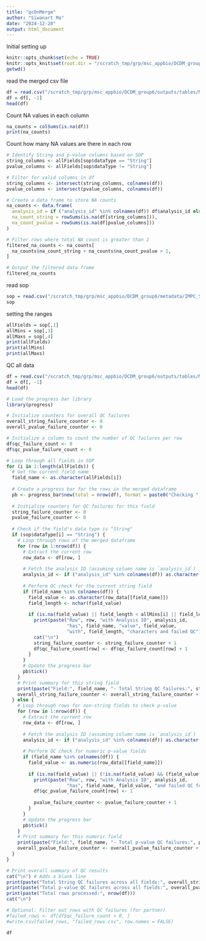 ```yaml
---
title: "qcOnMerge"
author: "Siwanart Ma"
date: "2024-12-20"
output: html_document
---
```

Initial setting up
```r
knitr::opts_chunk$set(echo = TRUE)
knitr::opts_knit$set(root.dir = "/scratch_tmp/grp/msc_appbio/DCDM_group6/")
getwd()
```

read the merged csv file
```r
df = read.csv("/scratch_tmp/grp/msc_appbio/DCDM_group6/outputs/tables/Merged_df_final.csv")
df = df[, -1]
head(df)
```
Count NA values in each column
```r
na_counts = colSums(is.na(df))
print(na_counts)
```
Count how many NA values are there in each row
```r
# Identify String and p-value columns based on SOP
string_columns <- allFields[sop$dataType == "String"]
pvalue_columns <- allFields[sop$dataType != "String"]

# Filter for valid columns in df
string_columns <- intersect(string_columns, colnames(df))
pvalue_columns <- intersect(pvalue_columns, colnames(df))

# Create a data frame to store NA counts
na_counts <- data.frame(
  analysis_id = if ("analysis_id" %in% colnames(df)) df$analysis_id else seq_len(nrow(df)),
  na_count_string = rowSums(is.na(df[string_columns])),
  na_count_pvalue = rowSums(is.na(df[pvalue_columns]))
)

# Filter rows where total NA count is greater than 1
filtered_na_counts <- na_counts[
  na_counts$na_count_string + na_counts$na_count_pvalue > 1, 
]

# Output the filtered data frame
filtered_na_counts

```

read sop
```r
sop = read.csv("/scratch_tmp/grp/msc_appbio/DCDM_group6/metadata/IMPC_SOP.csv")
sop
```

setting the ranges
```r
allFields = sop[,1]
allMins = sop[,3]
allMaxs = sop[,4]
print(allFields)
print(allMins)
print(allMaxs)
```
QC all data

```r
df = read.csv("/scratch_tmp/grp/msc_appbio/DCDM_group6/outputs/tables/Merged_df100.csv")
df = df[, -1]
head(df)
```

```r
# Load the progress bar library
library(progress)

# Initialize counters for overall QC failures
overall_string_failure_counter <- 0
overall_pvalue_failure_counter <- 0

# Initialize a column to count the number of QC failures per row
df$qc_failure_count <- 0
df$qc_pvalue_failure_count <- 0

# Loop through all fields in SOP
for (i in 1:length(allFields)) {
  # Get the current field name
  field_name <- as.character(allFields[i])
  
  # Create a progress bar for the rows in the merged dataframe
  pb <- progress_bar$new(total = nrow(df), format = paste0("Checking ", field_name, " [:bar] :percent :elapsed"), clear = FALSE)
  
  # Initialize counters for QC failures for this field
  string_failure_counter <- 0
  pvalue_failure_counter <- 0
  
  # Check if the field's data type is "String"
  if (sop$dataType[i] == "String") {
    # Loop through rows of the merged dataframe
    for (row in 1:nrow(df)) {
      # Extract the current row
      row_data <- df[row, ]
      
      # Fetch the analysis ID (assuming column name is `analysis_id`)
      analysis_id <- if ("analysis_id" %in% colnames(df)) as.character(row_data$analysis_id) else "Unknown"
      
      # Perform QC check for the current string field
      if (field_name %in% colnames(df)) {
        field_value <- as.character(row_data[[field_name]])
        field_length <- nchar(field_value)
        
        if (is.na(field_value) || field_length < allMins[i] || field_length > allMaxs[i]) {
          print(paste("Row", row, "with Analysis ID", analysis_id, 
                      "has", field_name, "value", field_value, 
                      "with", field_length, "characters and failed QC"))
          cat("\n")
          string_failure_counter <- string_failure_counter + 1
          df$qc_failure_count[row] <- df$qc_failure_count[row] + 1
        }
      }
      # Update the progress bar
      pb$tick()
    }
    # Print summary for this string field
    print(paste("Field:", field_name, "- Total String QC failures:", string_failure_counter))
    overall_string_failure_counter <- overall_string_failure_counter + string_failure_counter
  } else {
    # Loop through rows for non-string fields to check p-value
    for (row in 1:nrow(df)) {
      # Extract the current row
      row_data <- df[row, ]
      
      # Fetch the analysis ID (assuming column name is `analysis_id`)
      analysis_id <- if ("analysis_id" %in% colnames(df)) as.character(row_data$analysis_id) else "Unknown"
      
      # Perform QC check for numeric p-value fields
      if (field_name %in% colnames(df)) {
        field_value <- as.numeric(row_data[[field_name]])
        
        if (is.na(field_value) || (!is.na(field_value) && (field_value < allMins[i] || field_value > allMaxs[i]))) {
          print(paste("Row", row, "with Analysis ID", analysis_id, 
                      "has", field_name, field_value, "and failed QC for p-value range"))
          df$qc_pvalue_failure_count[row] <- 1
          
          pvalue_failure_counter <- pvalue_failure_counter + 1
        }
      }
      # Update the progress bar
      pb$tick()
    }
    # Print summary for this numeric field
    print(paste("Field:", field_name, "- Total p-value QC failures:", pvalue_failure_counter))
    overall_pvalue_failure_counter <- overall_pvalue_failure_counter + pvalue_failure_counter
  }
}

# Print overall summary of QC results
cat("\n") # Adds a blank line
print(paste("Total String QC failures across all fields:", overall_string_failure_counter))
print(paste("Total p-value QC failures across all fields:", overall_pvalue_failure_counter))
print(paste("Total rows processed:", nrow(df)))
cat("\n")

# Optional: Filter out rows with QC failures (for partner)
#failed_rows <- df[df$qc_failure_count > 0, ]
#write.csv(failed_rows, "failed_rows.csv", row.names = FALSE)

```

```r
df
```

